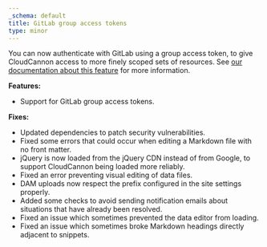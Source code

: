 ```yaml
---
_schema: default
title: GitLab group access tokens
type: minor
---
```

You can now authenticate with GitLab using a group access token, to give CloudCannon access to more finely scoped sets of resources. See [our documentation about this feature](/documentation/articles/connecting-a-gitlab-respository-as-your-source/) for more information.

**Features:**

* Support for GitLab group access tokens.

**Fixes:**

* Updated dependencies to patch security vulnerabilities.
* Fixed some errors that could occur when editing a Markdown file with no front matter.
* jQuery is now loaded from the jQuery CDN instead of from Google, to support CloudCannon being loaded more reliably.
* Fixed an error preventing visual editing of data files.
* DAM uploads now respect the prefix configured in the site settings properly.
* Added some checks to avoid sending notification emails about situations that have already been resolved.
* Fixed an issue which sometimes prevented the data editor from loading.
* Fixed an issue which sometimes broke Markdown headings directly adjacent to snippets.